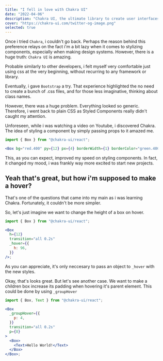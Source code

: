 ```yaml
---
title: "I fell in love with Chakra UI"
date: "2022-04-06"
description: "Chakra UI, the ultimate library to create user interfaces that you must know."
cover: "https://chakra-ui.com/twitter-og-image.png"
selected: true
---
```


Once i tried `Chakra`, i couldn't go back. Perhaps the reason behind this preference relays on the fact i'm a bit lazy when it comes to stylizing components, especially when making design systems. However, there is a huge truth: `Chakra UI` is amazing.

Probable similarly to other developers, i felt myself very comfortable just using css at the very beginning, without recurring to any framework or library.

Eventually, i gave `Bootstrap` a try. That experience highlighted the no need to create a bunch of .css files, and for those less imaginative, thinking about class names.

However, there was a huge problem. Everything looked so generic. Therefore, i went back to plain CSS as Styled Components really didn't caught my attention.

Unforeseen, while i was watching a video on Youtube, i discovered Chakra. The idea of styling a component by simply passing props to it amazed me.

```jsx
import { Box } from "@chakra-ui/react";

<Box bg="red.400" py={12} px={4} borderWidth={1} borderColor="green.400" />;
```

This, as you can expect, improved my speed on styling components. In fact, it changed my mood, i was frankly way more excited to start new projects.

## Yeah that's great, but how i'm supposed to make a hover?

That's one of the questions that came into my main as i was learning Chakra. Fortunately, it couldn't be more simpler.

So, let's just imagine we want to change the height of a box on hover.

```jsx
import { Box } from "@chakra-ui/react";

<Box
  h={12}
  transition="all 0.2s"
  _hover={{
    h: 96,
  }}
/>;
```

As you can appreciate, it's only neccesary to pass an object to `_hover` with the new styles.

Okay, that's looks great. But let's see another case. We want to make a children box increase its padding when hovering it's parent element. This could be done by using `_groupHover`

```jsx
import { Box, Text } from "@chakra-ui/react";

<Box
  _groupHover={{
    p: 4,
  }}
  transition="all 0.2s"
  p={8}
>
  <Box>
    <Text>Hello World!</Text>
  </Box>
</Box>;
```